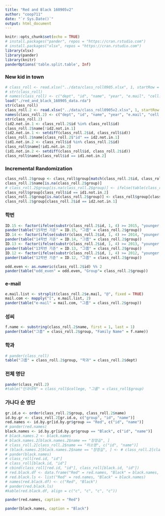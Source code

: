 ```yaml
---
title: "Red and Black 160905v2"
author: "coop711"
date: "`r Sys.Date()`"
output: html_document
---
```


```r
knitr::opts_chunk$set(echo = TRUE)
# install.packages("pander", repos = "https://cran.rstudio.com")
# install.packages("xlsx", repos = "https://cran.rstudio.com")
library(xlsx)
library(pander)
library(knitr)
panderOptions('table.split.table', Inf)
```

### New kid in town

```r
# class_roll <- read.xlsx("../data/class_roll0905.xlsx", 1, startRow = 2, endRow = 101, colIndex = c(3:7, 9), colClasses=rep("character", 6), stringsAsFactors = FALSE)
# str(class_roll)
# names(class_roll) <- c("dept", "id", "name", "year", "e.mail", "cell.no")
load("./red_and_black_160905_data.rda")
str(class_roll)
class_roll.2 <- read.xlsx("../data/class_roll0905v2.xlsx", 1, startRow = 2, endRow = 101, colIndex = c(3:7, 9), colClasses=rep("character", 6), stringsAsFactors = FALSE) 
names(class_roll.2) <- c("dept", "id", "name", "year", "e.mail", "cell.no")
str(class_roll.2)
(id2.not.in.1 <- class_roll.2$id %in% class_roll$id)
class_roll.2$name[!id2.not.in.1]
(id2.not.in.1 <- setdiff(class_roll.2$id, class_roll$id))
class_roll.2$name[class_roll.2$"id" == id2.not.in.1]
(id1.not.in.2 <- class_roll$id %in% class_roll.2$id)
class_roll$name[!id1.not.in.2]
(id1.not.in.2 <- setdiff(class_roll$id, class_roll.2$id))
class_roll$name[class_roll$id == id1.not.in.2]
```

### Incremental Randomization

```r
class_roll.2$group <- class_roll$group[match(class_roll.2$id, class_roll$id)]
class_roll.2$name[is.na(class_roll.2$group)]
# class_roll.2$group[is.na(class_roll.2$group)] <- ifelse(table(class_roll.2$group)[1] < table(class_roll.2$group)[2], "Red", "Black")
class_roll$group[class_roll$id == id1.not.in.2]
class_roll.2$group[is.na(class_roll.2$group)] <- class_roll$group[class_roll$id == id1.not.in.2]
class_roll.2$group[class_roll.2$id == id2.not.in.1]
```


<!--
```r
set.seed(37)
N <- nrow(class_roll) 
red.id <- sample(1:N, size = floor(N/2))
red.id
class_roll$group <- factor(ifelse((1:N) %in% red.id, "red", "black"), levels = c("red", "black"))
black.id<-(1:N)[-red.id]
```
-->

### 학번

```r
ID.15 <- factor(ifelse(substr(class_roll.2$id, 1, 4) >= 2015, "younger.15", "older.15"), levels = c("younger.15", "older.15"))
pander(table("15학번 기준" = ID.15, "그룹" = class_roll.2$group))
ID.14 <- factor(ifelse(substr(class_roll.2$id, 1, 4) >= 2014, "younger.14", "older.14"), levels = c("younger.14", "older.14"))
pander(table("14학번 기준" = ID.14, "그룹" = class_roll.2$group))
ID.13 <- factor(ifelse(substr(class_roll.2$id, 1, 4) >= 2013, "younger.13", "older.13"), levels = c("younger.13", "older.13"))
pander(table("13학번 기준" = ID.13, "그룹" = class_roll.2$group))
ID.12 <- factor(ifelse(substr(class_roll.2$id, 1, 4) >= 2012, "younger.12", "older.12"), levels = c("younger.12", "older.12"))
pander(table("12학번 기준" = ID.12, "그룹" = class_roll.2$group))
```


```r
odd.even <- as.numeric(class_roll.2$id) %% 2
pander(table("odd_even" = odd.even, "Group"= class_roll.2$group))
```

### e-mail

```r
e.mail.list <- strsplit(class_roll.2$e.mail, "@", fixed = TRUE)
mail.com <- mapply("[", e.mail.list, 2)
pander(table("e-mail" = mail.com, "그룹" = class_roll.2$group))
```

### 성씨

```r
f.name <- substring(class_roll.2$name, first = 1, last = 1)
pander(table("그룹" = class_roll.2$group, "Family Name" = f.name))
```

### 학과

```r
# pander(class_roll)
table("그룹" = class_roll.2$group, "학과" = class_roll.2$dept)
```

### 전체 명단

```r
pander(class_roll.2)
#table("단과대학" = class_roll$college, "그룹" = class_roll$group)
```

### 가나다 순 명단

```r
gr.id.o <- order(class_roll.2$group, class_roll.2$name)
id.by.gr <- class_roll.2[gr.id.o, c("group", "id", "name")]
red.names <- id.by.gr[id.by.gr$group == "Red", c("id", "name")]
# pander(red.names)
black.names <- id.by.gr[id.by.gr$group == "Black", c("id", "name")]
# black.names.2 <- black.names
# black.names.2[black.names.2$name == "장정길", ]
# class_roll.2[class_roll.2$name == "허소영", c("id", "name")]
# (black.names.2[black.names.2$name == "장정길", ] <- # class_roll.2[class_roll.2$name == "허소영", c("id", "name")])
# pander(black.names)
# class_roll[red.id, "id"]
# class_roll[black.id, "id"]
# cbind(class_roll[red.id, "id"], class_roll[black.id, "id"])
# red.black.df <- data.frame("Red" = red.names, "Black" = black.names, row.names = NULL)
# red.black.ls <- list("Red" = red.names, "Black" = black.names)
# names(red.black.df) <- c("Red", "Black")
# pander(red.black.ls)
#kable(red.black.df, align = c("c", "c", "c", "c"))
```

<P style="page-break-before:always">

```r
pander(red.names, caption = "Red")
```

<P style="page-break-before:always">

```r
pander(black.names, caption = "Black")
```

<!--
```r
save.image("./red_and_black_160905v2_data.rda")
```
-->